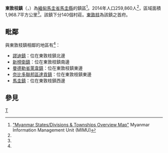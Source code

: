{{Infobox settlement
|name =東敦枝鎮
|native_name = {{lang|my|တောင်တွင်းကြီးမြို့နယ်}}
|settlement_type = [[馬圭縣_(緬甸)|馬圭縣]]鎮區
|image_skyline = 
|image_map = Taungdwingyi Township.svg
|mapsize = 
|map_caption = 東敦枝鎮在馬圭省的位置
|seat = [[東敦枝|東敦枝]]
|seat_type = 首府
|subdivision_type = 國家
|subdivision_name = {{flag|Burma}}
|subdivision_type1 = [[缅甸行政区划|省邦]]
|subdivision_name1 = [[馬圭省|馬圭省]]
|subdivision_type2 = [[縣_(緬甸)|縣]]
|subdivision_name2 = [[馬圭縣_(緬甸)|馬圭縣]]
|area_total_km2 = 1,968.7
|population_footnotes =<ref name="citypopulation">[http://www.citypopulation.de/php/myanmar-admin.php MYANMAR: Administrative Division]. Citypopulation. 2015-11-24</ref>
|population = 259,860
|population_as_of = 2014
|population_density_km2 = 132.00
|coordinates_display = inline,title
|coordinates_region = MM
|latNS = N
|latd = 20
|latm = 01
|lats = 00
|longEW = E
|longd = 95
|longm = 33
|longs = 00
|elevation_ft = 
|elevation_m = 
|timezone = [[Myanmar_Standard_Time|MST]]
|utc_offset = +6:30
|website =
}}

'''東敦枝鎮'''（{{lang-my|တောင်တွင်းကြီးမြို့နယ်}}，{{lang-en|Taungdwingyi Township}}）為[[緬甸|緬甸]][[馬圭省|馬圭省]][[馬圭縣_(緬甸)|馬圭縣]]的鎮區<ref name="MIMU001">[http://www.burmalibrary.org/docs6/MIMU001_A3_SD%20&%20Township%20Overview.pdf "Myanmar States/Divisions & Townships Overview Map"] {{webarchive|url=https://web.archive.org/web/20101203160828/http://www.burmalibrary.org/docs6/MIMU001_A3_SD%20%26%20Township%20Overview.pdf |date=2010-12-03 }} Myanmar Information Management Unit (MIMU)</ref>。2014年人口259,860人<ref name=citypopulation/>，區域面積1,968.7平方公里<ref name=citypopulation/>。該鎮下分140個村莊。[[東敦枝|東敦枝]]為該鎮之首府。

==毗鄰==
與東敦枝鎮相鄰的地區有<ref name="MIMU001"/>：
* [[謬迪鎮|謬迪鎮]]：位在東敦枝鎮北邊
* [[新榜衛鎮|新榜衛鎮]]：位在東敦枝鎮南邊
* [[曼德勒省|曼德勒省]][[萊韋鎮|萊韋鎮]]：位在東敦枝鎮東邊
* [[奈比多聯邦區|奈比多聯邦區]][[達貢鎮|達貢鎮]]：位在東敦枝鎮東邊
* [[馬圭鎮|馬圭鎮]]：位在東敦枝鎮西邊

==參見==
{{Reflist}}

{{馬圭省行政區劃|state=collapsed}}

[[Category:馬圭省鎮區|T]]

{{Burma-geo-stub}}